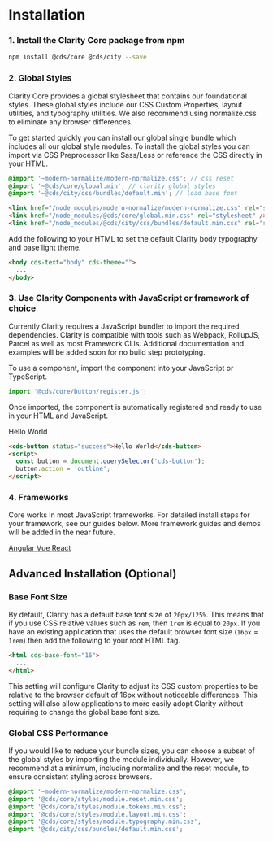 
<Meta title="Documentation/Getting Started" />

<Story id="stories-clarity--theme-switcher" inline={true} />

# Installation

### 1. Install the Clarity Core package from npm

```bash
npm install @cds/core @cds/city --save
```

### 2. Global Styles

Clarity Core provides a global stylesheet that contains our foundational styles.
These global styles include our CSS Custom Properties, layout utilities, and typography utilities.
We also recommend using normalize.css to eliminate any browser differences.

To get started quickly you can install our global single bundle which includes
all our global style modules. To install the global styles you can import via CSS
Preprocessor like Sass/Less or reference the CSS directly in your HTML.

```scss
@import '~modern-normalize/modern-normalize.css'; // css reset
@import '~@cds/core/global.min'; // clarity global styles
@import '~@cds/city/css/bundles/default.min'; // load base font
```

```html
<link href="/node_modules/modern-normalize/modern-normalize.css" rel="stylesheet" />
<link href="/node_modules/@cds/core/global.min.css" rel="stylesheet" />
<link href="/node_modules/@cds/city/css/bundles/default.min.css" rel="stylesheet" />
```

Add the following to your HTML to set the default Clarity body typography and
base light theme.

```html
<body cds-text="body" cds-theme="">
  ...
</body>
```

### 3. Use Clarity Components with JavaScript or framework of choice

Currently Clarity requires a JavaScript bundler to import the required dependencies.
Clarity is compatible with tools such as Webpack, RollupJS, Parcel as well
as most Framework CLIs. Additional documentation and examples will be added
soon for no build step prototyping.

To use a component, import the component into your JavaScript or TypeScript.

```typescript
import '@cds/core/button/register.js';
```

Once imported, the component is automatically registered and ready to use in your HTML and JavaScript.

<cds-button status="success" action="outline">Hello World</cds-button>

```html
<cds-button status="success">Hello World</cds-button>
<script>
  const button = document.querySelector('cds-button');
  button.action = 'outline';
</script>
```

### 4. Frameworks

Core works in most JavaScript frameworks. For detailed install steps for your
framework, see our guides below. More framework guides and
demos will be added in the near future.

<cds-mdx cds-layout="horizontal gap:sm align:center">
  <a href="./?path=/docs/documentation-angular--page">
    <cds-button action="outline">Angular</cds-button>
  </a>
  <a href="./?path=/docs/documentation-vue--page">
    <cds-button action="outline">Vue</cds-button>
  </a>
  <a href="./?path=/docs/documentation-react--page">
    <cds-button action="outline">React</cds-button>
  </a>
</cds-mdx>

<cds-mdx cds-layout="m-t:xl m-b:xl display:block"></cds-mdx>

## Advanced Installation (Optional)

### Base Font Size

By default, Clarity has a default base font size of `20px/125%`. This means that
if you use CSS relative values such as `rem`, then `1rem` is equal to `20px`. If
you have an existing application that uses the default browser font size
(`16px` = `1rem`) then add the following to your root HTML tag.

```html
<html cds-base-font="16">
  ...
</html>
```

This setting will configure Clarity to adjust its CSS custom properties to be
relative to the browser default of 16px without noticeable differences. This
setting will also allow applications to more easily adopt Clarity without
requiring to change the global base font size.

### Global CSS Performance

If you would like to reduce your bundle sizes, you can choose a subset of the
global styles by importing the module individually. However, we recommend at a
minimum, including normalize and the reset module, to ensure consistent styling
across browsers.

```scss
@import '~modern-normalize/modern-normalize.css';
@import '@cds/core/styles/module.reset.min.css';
@import '@cds/core/styles/module.tokens.min.css';
@import '@cds/core/styles/module.layout.min.css';
@import '@cds/core/styles/module.typography.min.css';
@import '@cds/city/css/bundles/default.min.css';
```
